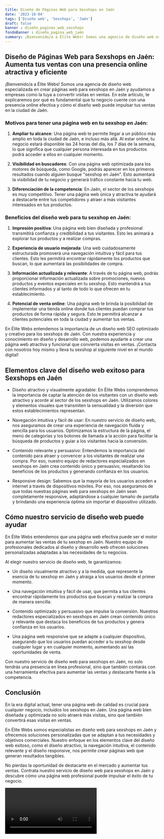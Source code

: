 ```yaml
---
title: Diseño de Páginas Web para Sexshops en Jaén
date: '2023-10-04'
tags: ['Diseño web', 'Sexshops', 'Jaén']
draft: false
banner : diseño_paginas_web_sexshops
fondoBanner : diseño_pagina_web_jaén
summary: ¡Bienvenido/a a Élite Webs! Somos una agencia de diseño web especializada en crear páginas web para sexshops en Jaén y ayudamos a empresas como la tuya a convertir visitas en ventas. En este artículo, te explicaremos por qué es fundamental que tu negocio cuente con una presencia online efectiva y cómo el diseño web puede impulsar tus ventas en la ciudad de Jaén.
---
```


## Diseño de Páginas Web para Sexshops en Jaén: Aumenta tus ventas con una presencia online atractiva y eficiente

¡Bienvenido/a a Élite Webs! Somos una agencia de diseño web especializada en crear páginas web para sexshops en Jaén y ayudamos a empresas como la tuya a convertir visitas en ventas. En este artículo, te explicaremos por qué es fundamental que tu negocio cuente con una presencia online efectiva y cómo el diseño web puede impulsar tus ventas en la ciudad de Jaén.

### Motivos para tener una página web en tu sexshop en Jaén:

1. **Ampliar tu alcance**: Una página web te permite llegar a un público más amplio en toda la ciudad de Jaén, e incluso más allá. Al estar online, tu negocio estará disponible las 24 horas del día, los 7 días de la semana, lo que significa que cualquier persona interesada en tus productos podrá acceder a ellos en cualquier momento.

2. **Visibilidad en buscadores**: Con una página web optimizada para los motores de búsqueda, como Google, podrás aparecer en los primeros resultados cuando alguien busque "sexshop en Jaén". Esto aumentará la visibilidad de tu negocio y generará tráfico constante hacia tu web.

3. **Diferenciación de la competencia**: En Jaén, el sector de los sexshops es muy competitivo. Tener una página web única y atractiva te ayudará a destacarte entre tus competidores y atraer a más visitantes interesados en tus productos.

### Beneficios del diseño web para tu sexshop en Jaén:

1. **Impresión positiva**: Una página web bien diseñada y profesional transmitirá confianza y credibilidad a tus visitantes. Esto les animará a explorar tus productos y a realizar compras.

2. **Experiencia de usuario mejorada**: Una web cuidadosamente estructurada promoverá una navegación intuitiva y fácil para tus clientes. Esto les permitirá encontrar rápidamente los productos que buscan, lo que aumentará las posibilidades de compra.

3. **Información actualizada y relevante**: A través de tu página web, podrás proporcionar información actualizada sobre promociones, nuevos productos y eventos especiales en tu sexshop. Esto mantendrá a tus clientes informados y al tanto de todo lo que ofrecen en tu establecimiento.

4. **Potencial de venta online**: Una página web te brinda la posibilidad de implementar una tienda online donde tus clientes puedan comprar tus productos de forma rápida y segura. Esto te permitirá alcanzar a clientes potenciales en toda la ciudad y aumentar tus ventas.

En Élite Webs entendemos la importancia de un diseño web SEO optimizado y creativo para los sexshops de Jaén. Con nuestra experiencia y conocimiento en diseño y desarrollo web, podemos ayudarte a crear una página web atractiva y funcional que convierta visitas en ventas. ¡Contacta con nosotros hoy mismo y lleva tu sexshop al siguiente nivel en el mundo digital!

<GifSeo />

<Cta />

## Elementos clave del diseño web exitoso para Sexshops en Jaén

- Diseño atractivo y visualmente agradable: En Élite Webs comprendemos la importancia de captar la atención de los visitantes con un diseño web atractivo y acorde al sector de los sexshops en Jaén. Utilizamos colores y elementos visuales que transmiten la sensualidad y la diversión que estos establecimientos representan.

- Navegación intuitiva y fácil de usar: En nuestro servicio de diseño web, nos aseguramos de crear una experiencia de navegación fluida y sencilla para los usuarios. Optimizamos la estructura de la página, el menú de categorías y los botones de llamada a la acción para facilitar la búsqueda de productos y guiar a los visitantes hacia la conversión.

- Contenido relevante y persuasivo: Entendemos la importancia del contenido para atraer y convencer a los visitantes de realizar una compra. Por eso, nuestro equipo de redactores especializados en sexshops en Jaén crea contenido único y persuasivo, resaltando los beneficios de los productos y generando confianza en los usuarios.

- Responsive design: Sabemos que la mayoría de los usuarios acceden a internet a través de dispositivos móviles. Por eso, nos aseguramos de que todas nuestras páginas web para sexshops en Jaén sean completamente responsive, adaptándose a cualquier tamaño de pantalla y brindando una experiencia óptima sin importar el dispositivo utilizado.

## Cómo nuestro servicio de diseño web puede ayudar

En Élite Webs entendemos que una página web efectiva puede ser el motor para aumentar las ventas de tu sexshop en Jaén. Nuestro equipo de profesionales dedicados al diseño y desarrollo web ofrecen soluciones personalizadas adaptadas a las necesidades de tu negocios.

Al elegir nuestro servicio de diseño web, te garantizamos:

- Un diseño visualmente atractivo y a la medida, que represente la esencia de tu sexshop en Jaén y atraiga a los usuarios desde el primer momento.

- Una navegación intuitiva y fácil de usar, que permita a tus clientes encontrar rápidamente los productos que buscan y realizar la compra de manera sencilla.

- Contenido optimizado y persuasivo que impulse la conversión. Nuestros redactores especializados en sexshops en Jaén crean contenido único y relevante que destaca los beneficios de tus productos y genera confianza en los usuarios.

- Una página web responsive que se adapte a cualquier dispositivo, asegurando que los usuarios puedan acceder a tu sexshop desde cualquier lugar y en cualquier momento, aumentando así las oportunidades de venta.

Con nuestro servicio de diseño web para sexshops en Jaén, no solo tendrás una presencia en línea profesional, sino que también contarás con una herramienta efectiva para aumentar las ventas y destacarte frente a la competencia.

## Conclusión

En la era digital actual, tener una página web de calidad es crucial para cualquier negocio, incluidos los sexshops en Jaén. Una página web bien diseñada y optimizada no solo atraerá más visitas, sino que también convertirá esas visitas en ventas.

En Élite Webs somos especialistas en diseño web para sexshops en Jaén y ofrecemos soluciones personalizadas que se adaptan a tus necesidades y objetivos comerciales. Nuestro enfoque en los elementos clave del diseño web exitoso, como el diseño atractivo, la navegación intuitiva, el contenido relevante y el diseño responsive, nos permite crear páginas web que generan resultados tangibles.

No pierdas la oportunidad de destacarte en el mercado y aumentar tus ventas. Contrata nuestro servicio de diseño web para sexshops en Jaén y descubre cómo una página web profesional puede impulsar el éxito de tu negocio.

<Video />

<CtaBot job='Sexshops' city='Jaén'/>

<Gmaps query='Jaén+españa+maps' />